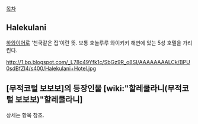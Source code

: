 [[목차]]
== Halekulani ==
[[하와이]]어로 '천국같은 집'이란 뜻.
보통 호놀루루 와이키키 해변에 있는 5성 호텔을 가리킨다.

http://1.bp.blogspot.com/_L78c49Yfk1c/SbGz9R_o8SI/AAAAAAAALCk/BPU0sdBfZI4/s400/Halekulani+Hotel.jpg
== [무적코털 보보보]의 등장인물 [wiki:"할레쿨라니(무적코털 보보보)"할레쿨라니] ==
상세는 항목 참조.
